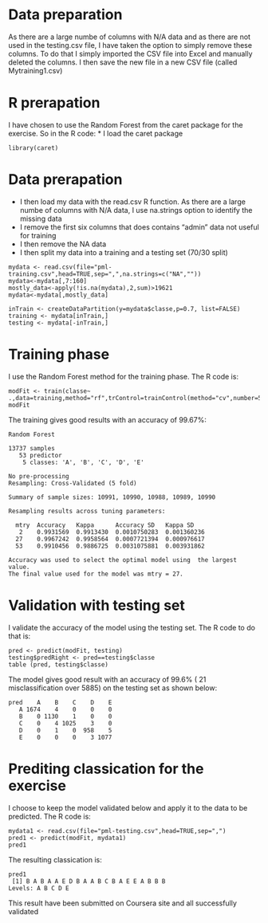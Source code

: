 # Data preparation
As there are a large numbe of columns with N/A data and as there are not used in the testing.csv file, I have taken the option to simply remove these columns.
To do that I simply imported the CSV file into Excel and manually deleted the columns. I then save the new file
in a new CSV file (called Mytraining1.csv)

# R prerapation
 
 I have chosen to use the Random Forest from the caret package for the exercise.
 So in the R code:
 * I load the caret package
 
  
```
library(caret)
```
 
# Data  prerapation
 
* I then load my data with the read.csv R function. As there are a large numbe of columns with N/A data, I use na.strings option to identify the missing data
 * I remove the first six columns that does  contains "admin" data not useful for  training 
 * I then remove the NA data
 * I then split my data into a training and a testing set (70/30 split)
 
```
mydata <- read.csv(file="pml-training.csv",head=TRUE,sep=",",na.strings=c("NA",""))
mydata<-mydata[,7:160]
mostly_data<-apply(!is.na(mydata),2,sum)>19621
mydata<-mydata[,mostly_data]

inTrain <- createDataPartition(y=mydata$classe,p=0.7, list=FALSE) 
training <- mydata[inTrain,]
testing <- mydata[-inTrain,]
```

# Training phase
I use the Random Forest method for the training phase. The R code is:
```
modFit <- train(classe~ .,data=training,method="rf",trControl=trainControl(method="cv",number=5),prox=TRUE,allowParallel=TRUE)
modFit
```

The training gives good results with an accuracy of 99.67%:
```
Random Forest 

13737 samples
   53 predictor
    5 classes: 'A', 'B', 'C', 'D', 'E' 

No pre-processing
Resampling: Cross-Validated (5 fold) 

Summary of sample sizes: 10991, 10990, 10988, 10989, 10990 

Resampling results across tuning parameters:

  mtry  Accuracy   Kappa      Accuracy SD   Kappa SD   
   2    0.9931569  0.9913430  0.0010750283  0.001360236
  27    0.9967242  0.9958564  0.0007721394  0.000976617
  53    0.9910456  0.9886725  0.0031075881  0.003931862

Accuracy was used to select the optimal model using  the largest value.
The final value used for the model was mtry = 27. 
```
# Validation with testing set
I validate the accuracy of the model using the testing set. The R code to do that is:
```
pred <- predict(modFit, testing)
testing$predRight <- pred==testing$classe
table (pred, testing$classe)
```
The model gives good result with an accuracy of 99.6% ( 21 misclassification over 5885) on the testing set as shown below:
```   
pred    A    B    C    D    E
   A 1674    4    0    0    0
   B    0 1130    1    0    0
   C    0    4 1025    3    0
   D    0    1    0  958    5
   E    0    0    0    3 1077
```

# Prediting classication for the exercise
I choose to keep the model validated below and apply it to the data to be predicted. The R code is:
```
mydata1 <- read.csv(file="pml-testing.csv",head=TRUE,sep=",")
pred1 <- predict(modFit, mydata1)
pred1
```

The resulting classication is:
```
pred1
 [1] B A B A A E D B A A B C B A E E A B B B
Levels: A B C D E
```

This result have been submitted on Coursera site and all successfully validated

